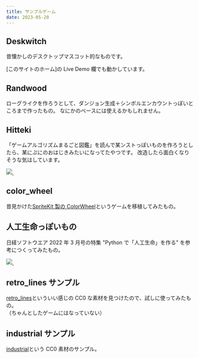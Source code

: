 ```yaml
---
title: サンプルゲーム
date: 2023-05-20
---
```



<ExampleLayout title={frontmatter.title} date={frontmatter.date} noDemo bodyClass="games">

## Deskwitch

昔懐かしのデスクトップマスコット的なものです。

[このサイトのホーム]の Live Demo 欄でも動かしています。

<DocLink document="https://deskwitch.pages.dev/" label="デモ" />
<DocLink
  document="https://github.com/tnantoka/deskwitch"
  label="ソースコード"
/>

## Randwood

ローグライクを作ろうとして、ダンジョン生成＋シンボルエンカウントっぽいところまで作ったもの。
なにかのベースには使えるかもしれません。

<DocLink document="https://randwood.pages.dev/" label="デモ" />
<DocLink document="https://github.com/tnantoka/randwood" label="ソースコード" />

## Hitteki

「ゲームアルゴリズムまるごと図鑑」を読んで某ンストっぽいものを作ろうとしたら、某にぷにのおはじきみたいになってたやつです。
改造したら面白くなりそうな気はしています。

<div class="mb-4">
  <a
    href="https://www.amazon.co.jp/7%E5%A4%A7%E3%82%B2%E3%83%BC%E3%83%A0%E3%81%AE%E4%BD%9C%E3%82%8A%E6%96%B9%E3%82%92%E5%AE%8C%E5%85%A8%E3%83%9E%E3%82%B9%E3%82%BF%E3%83%BC-%E3%82%B2%E3%83%BC%E3%83%A0%E3%82%A2%E3%83%AB%E3%82%B4%E3%83%AA%E3%82%BA%E3%83%A0%E3%81%BE%E3%82%8B%E3%81%94%E3%81%A8%E5%9B%B3%E9%91%91-%E5%BB%A3%E7%80%AC-%E8%B1%AA/dp/4297126095?&linkCode=li3&tag=flutter-flame-22&linkId=1e1ede8368faab6fc6cc8d54a1201f60&language=ja_JP&ref_=as_li_ss_il"
    target="_blank"
  >
    <img
      border="0"
      src="//ws-fe.amazon-adsystem.com/widgets/q?_encoding=UTF8&ASIN=4297126095&Format=_SL250_&ID=AsinImage&MarketPlace=JP&ServiceVersion=20070822&WS=1&tag=flutter-flame-22&language=ja_JP"
    />
  </a>
  <img
    src="https://ir-jp.amazon-adsystem.com/e/ir?t=flutter-flame-22&language=ja_JP&l=li3&o=9&a=4297126095"
    width="1"
    height="1"
    border="0"
    alt=""
    style="border:none !important; margin:0px !important;"
    loading="lazy"
  />
</div>

<DocLink document="https://hitteki.pages.dev/" label="デモ" />
<DocLink document="https://github.com/tnantoka/hitteki" label="ソースコード" />

## color_wheel

昔見かけた[SpriteKit 製の ColorWheel](https://github.com/AngelaRucci/ColorWheel)というゲームを移植してみたもの。

<DocLink document="https://color-wheel-acc.pages.dev/" label="デモ" />
<DocLink
  document="https://github.com/tnantoka/color_wheel"
  label="ソースコード"
/>

## 人工生命っぽいもの

日経ソフトウエア 2022 年 3 月号の特集 "Python で「人工生命」を作る" を参考につくってみたもの。

<div class="mb-4">
  <a
    href="https://www.amazon.co.jp/%E6%97%A5%E7%B5%8C%E3%82%BD%E3%83%95%E3%83%88%E3%82%A6%E3%82%A8%E3%82%A2-2022%E5%B9%B43%E6%9C%88%E5%8F%B7-%E9%9B%91%E8%AA%8C-ebook/dp/B09QRJ3GQC?_encoding=UTF8&qid=1684070280&sr=8-1&linkCode=li2&tag=flutter-flame-22&linkId=03017aba56ade0b4f61838a2cd7277a3&language=ja_JP&ref_=as_li_ss_il"
    target="_blank"
  >
    <img
      border="0"
      src="//ws-fe.amazon-adsystem.com/widgets/q?_encoding=UTF8&ASIN=B09QRJ3GQC&Format=_SL160_&ID=AsinImage&MarketPlace=JP&ServiceVersion=20070822&WS=1&tag=flutter-flame-22&language=ja_JP"
    />
  </a>
  <img
    src="https://ir-jp.amazon-adsystem.com/e/ir?t=flutter-flame-22&language=ja_JP&l=li2&o=9&a=B09QRJ3GQC"
    width="1"
    height="1"
    border="0"
    alt=""
    style="border:none !important; margin:0px !important;"
    loading="lazy"
  />
</div>

<DocLink document="https://flal.pages.dev/" label="デモ" />
<DocLink document="https://github.com/tnantoka/flal" label="ソースコード" />

## retro_lines サンプル

[retro_lines](https://v3x3d.itch.io/retro-lines)といういい感じの CC0 な素材を見つけたので、試しに使ってみたもの。  
（ちゃんとしたゲームにはなっていない）

<DocLink document="https://retro-lines.pages.dev/" label="デモ" />
<DocLink
  document="https://github.com/tnantoka/retro_lines"
  label="ソースコード"
/>

## industrial サンプル

[industrial](https://0x72.itch.io/16x16-industrial-tileset)という CC0 素材のサンプル。

<DocLink document="https://industrial.pages.dev/" label="デモ" />
<DocLink
  document="https://github.com/tnantoka/industrial"
  label="ソースコード"
/>

</ExampleLayout>
